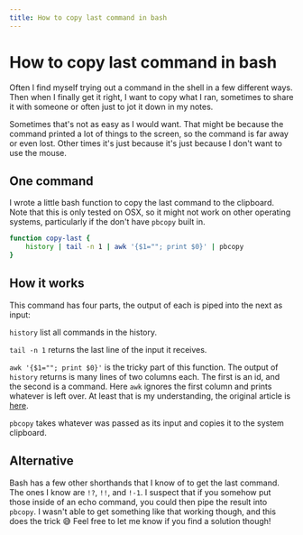 ```yaml
---
title: How to copy last command in bash
---
```


# How to copy last command in bash

Often I find myself trying out a command in the shell in a few different ways.
Then when I finally get it right, I want to copy what I ran, sometimes to share
it with someone or often just to jot it down in my notes.

Sometimes that's not as easy as I would want. That might be because the command
printed a lot of things to the screen, so the command is far away or even lost.
Other times it's just because it's just because I don't want to use the mouse.

## One command

I wrote a little bash function to copy the last command to the clipboard. Note
that this is only tested on OSX, so it might not work on other operating
systems, particularly if the don't have `pbcopy` built in.

```bash
function copy-last {
    history | tail -n 1 | awk '{$1=""; print $0}' | pbcopy
}
```

## How it works

This command has four parts, the output of each is piped into the next as input:

`history` list all commands in the history.

`tail -n 1` returns the last line of the input it receives.

`awk '{$1=""; print $0}'` is the tricky part of this function. The output of `history` returns
is many lines of two columns each. The first is an id, and the second is a
command. Here `awk` ignores the first column and prints whatever is left over.
At least that is my understanding, the original article is
[here](http://onetipperday.sterding.com/2012/02/print-all-columns-except-last-one.html).

`pbcopy` takes whatever was passed as its input and copies it to the system
clipboard.

## Alternative

Bash has a few other shorthands that I know of to get the last command. The ones
I know are `!?`, `!!`, and `!-1`. I suspect that if you somehow put those inside
of an echo command, you could then pipe the result into `pbcopy`. I wasn't able
to get something like that working though, and this does the trick 😅 Feel free
to let me know if you find a solution though!

